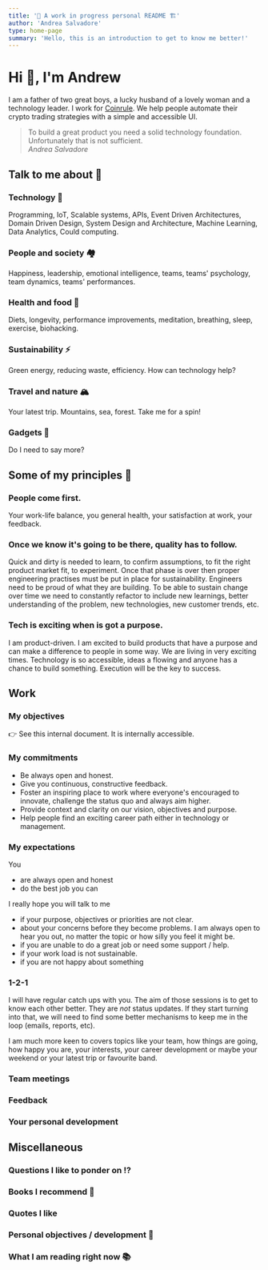 ```yaml
---
title: '🚧 A work in progress personal README 🏗'
author: 'Andrea Salvadore'
type: home-page
summary: 'Hello, this is an introduction to get to know me better!'
---
```


# Hi 👋, I'm Andrew

I am a father of two great boys, a lucky husband of a lovely woman and a technology leader. I work for [Coinrule](web.coinrule.com). We help people automate their crypto trading strategies with a simple and accessible UI.

> To build a great product you need a solid technology foundation. Unfortunately that is not sufficient. <br/> <i>Andrea Salvadore</i>

## Talk to me about 💬

### Technology 🤖
Programming, IoT, Scalable systems, APIs, Event Driven Architectures, Domain Driven Design, System Design and Architecture, Machine Learning, Data Analytics, Could computing.

### People and society 🏘
Happiness, leadership, emotional intelligence, teams, teams' psychology, team dynamics, teams' performances.

### Health and food 🥬
Diets, longevity, performance improvements, meditation, breathing, sleep, exercise, biohacking.

### Sustainability ⚡️
Green energy, reducing waste, efficiency. How can technology help?

### Travel and nature 🏔
Your latest trip. Mountains, sea, forest. Take me for a spin!

### Gadgets 🚂
Do I need to say more?

## Some of my principles 🧠

### People come first.
Your work-life balance, you general health, your satisfaction at work, your feedback.

### Once we know it's going to be there, quality has to follow.
Quick and dirty is needed to learn, to confirm assumptions, to fit the right product market fit, to experiment. Once that phase is over then proper engineering practises must be put in place for sustainability. Engineers need to be proud of what they are building. To be able to sustain change over time we need to constantly refactor to include new learnings, better understanding of the problem, new technologies, new customer trends, etc.

### Tech is exciting when is got a purpose.

I am product-driven. I am excited to build products that have a purpose and can make a difference to people in some way.
We are living in very exciting times. Technology is so accessible, ideas a flowing and anyone has a chance to build something. Execution will be the key to success.

## Work

### My objectives

👉 See this internal document. It is internally accessible.


### My commitments

- Be always open and honest.
- Give you continuous, constructive feedback.
- Foster an inspiring place to work where everyone's encouraged to innovate, challenge the status quo and always aim higher.
- Provide context and clarity on our vision, objectives and purpose.
- Help people find an exciting career path either in technology or management.

### My expectations

You

- are always open and honest
- do the best job you can

I really hope you will talk to me

- if your purpose, objectives or priorities are not clear.
- about your concerns before they become problems. I am always open to hear you out, no matter the topic or how silly you feel it might be.
- if you are unable to do a great job or need some support / help.
- if your work load is not sustainable.
- if you are not happy about something

### 1-2-1

I will have regular catch ups with you. The aim of those sessions is to get to know each other better. They are *not* status updates. If they start turning into that, we will need to find some better mechanisms to keep me in the loop (emails, reports, etc).

I am much more keen to covers topics like your team, how things are going, how happy you are, your interests, your career development or maybe your weekend or your latest trip or favourite band.

### Team meetings

### Feedback

### Your personal development

## Miscellaneous

### Questions I like to ponder on ⁉️

### Books I recommend 📕

### Quotes I like

### Personal objectives / development 🎯

### What I am reading right now 📚

